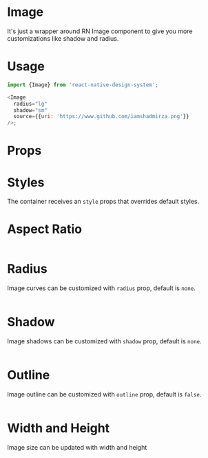 
<Meta title="Image" component={Image} />

# Image

It's just a wrapper around RN Image component to give you more customizations like shadow and radius.

# Usage

```js
import {Image} from 'react-native-design-system';

<Image
  radius="lg"
  shadow="sm"
  source={{uri: 'https://www.github.com/iamshadmirza.png'}}
/>;
```

# Props

<Props of={Image} />

# Styles

The container receives an `style` props that overrides default styles.

# Aspect Ratio

<Preview>
  <Story name="aspectRatio">
    <Image
      aspectRatio={800 / 240}
      source={{uri: 'https://www.github.com/iamshadmirza.png'}}
    />
  </Story>
</Preview>

# Radius

Image curves can be customized with `radius` prop, default is `none`.

<Preview>
  <Story name="radius">
    <Image
      radius="2xl"
      source={{uri: 'https://www.github.com/iamshadmirza.png'}}
    />
  </Story>
</Preview>

# Shadow

Image shadows can be customized with `shadow` prop, default is `none`.

<Preview>
  <Story name="shadow">
    <Image
      shadow="2xl"
      source={{uri: 'https://www.github.com/iamshadmirza.png'}}
    />
  </Story>
</Preview>

# Outline

Image outline can be customized with `outline` prop, default is `false`.

<Preview>
  <Story name="outline">
    <Image
      outline
      borderColor="red-400"
      borderWidth={5}
      radius="xl"
      source={{uri: 'https://www.github.com/iamshadmirza.png'}}
    />
  </Story>
</Preview>

# Width and Height

Image size can be updated with width and height

<Preview>
  <Story name="dimension">
    <Image
      width={500}
      height={300}
      source={{uri: 'https://www.github.com/iamshadmirza.png'}}
    />
  </Story>
</Preview>
